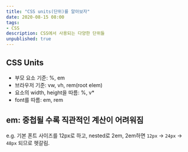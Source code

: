```yaml
---
title: "CSS units(단위)를 알아보자"
date: 2020-08-15 08:00
tags:
- CSS
description: CSS에서 사용되는 다양한 단위들
unpublished: true
---
```


## CSS Units

- 부모 요소 기준: %, em
- 브라우저 기준: vw, vh, rem(root elem)
- 요소의 width, height을 따름: %, v*
- font를 따름: em, rem

## em: 중첩될 수록 직관적인 계산이 어려워짐

e.g. 기본 폰트 사이즈를 12px로 하고, nested로 2em, 2em하면 `12px` -> `24px` -> `48px` 되므로 헷갈림.
